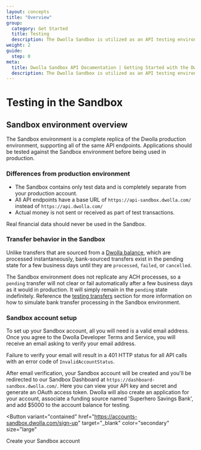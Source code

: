 ```yaml
---
layout: concepts
title: "Overview"
group:
  category: Get Started
  title: Testing
  description: The Dwolla Sandbox is utilized as an API testing environment to build out your application for free. Sign up and get started today!
weight: 2
guide:
  step: 0
meta:
  title: Dwolla Sandbox API Documentation | Getting Started with the Dwolla Sandbox
  description: The Dwolla Sandbox is utilized as an API testing environment to build out your application for free. Sign up and get started today!
---
```


# Testing in the Sandbox

## Sandbox environment overview

The Sandbox environment is a complete replica of the Dwolla production environment, supporting all of the same API endpoints. Applications should be tested against the Sandbox environment before being used in production.

### Differences from production environment

- The Sandbox contains only test data and is completely separate from your production account.
- All API endpoints have a base URL of `https://api-sandbox.dwolla.com/` instead of `https://api.dwolla.com/`
- Actual money is not sent or received as part of test transactions.

<AlertBar variation="warning">
  Real financial data should never be used in the Sandbox.
</AlertBar>

### Transfer behavior in the Sandbox

Unlike transfers that are sourced from a [Dwolla balance](/concepts/balance-funding-source), which are processed instantaneously, bank-sourced transfers exist in the pending state for a few business days until they are `processed`, `failed`, or `cancelled`.

The Sandbox environment does not replicate any ACH processes, so a `pending` transfer will not clear or fail automatically after a few business days as it would in production. It will simply remain in the `pending` state indefinitely. Reference the [testing transfers](/guides/sandbox/transfers) section for more information on how to simulate bank transfer processing in the Sandbox environment.

### Sandbox account setup

To set up your Sandbox account, all you will need is a valid email address. Once you agree to the Dwolla Developer Terms and Service, you will receive an email asking to verify your email address.

<AlertBar variation="warning">
  Failure to verify your email will result in a 401 HTTP status for all API
  calls with an error code of <code>InvalidAccountStatus</code>.
</AlertBar>

After email verification, your Sandbox account will be created and you'll be redirected to our Sandbox Dashboard at `https://dashboard-sandbox.dwolla.com/`. Here you can view your API key and secret and generate an OAuth access token. Dwolla will also create an application for your account, associate a funding source named 'Superhero Savings Bank', and add $5000 to the account balance for testing.

<!-- Using MUI Button which is imported in /layouts/index.tsx -->

<Button
  variant="contained"
  href="https://accounts-sandbox.dwolla.com/sign-up"
  target="_blank"
  color="secondary"
  size="large"
>
  Create your Sandbox account
</Button>
